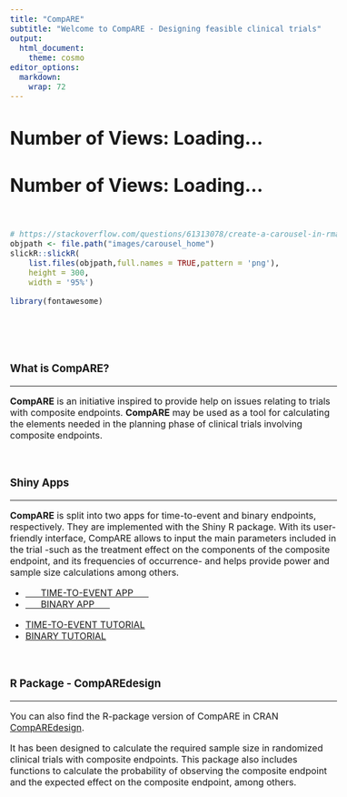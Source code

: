 ---
title: "CompARE"
subtitle: "Welcome to CompARE - Designing feasible clinical trials"
output:
  html_document:
    theme: cosmo
editor_options: 
  markdown: 
    wrap: 72
---

```{=html}
<style type="text/css">
h1.title {
  display: none;
}
</style>
```
```{=html}
<style type="text/css">
.subtitle {
  font-size: 36px;
  font-weight: 500;
  color: DarkRed;
  text-align: center;
}
</style>
```
```{=html}
<style type="text/css">
  body{
  font-size: 12pt;
}
</style>
```

```{=html}
<head>
<!-- Google tag (gtag.js) -->
<script async src="https://www.googletagmanager.com/gtag/js?id=G-EGNE926NLF"></script>
<script>
  window.dataLayer = window.dataLayer || [];
  function gtag(){dataLayer.push(arguments);}
  gtag('js', new Date());

  gtag('config', 'G-EGNE926NLF');
</script>

<title>CompARE</title>
</head>
```

```{=html}
<head>
    <title>View Counter</title>
</head>
<body>
    <h1>Number of Views: <span id="viewCount">Loading...</span></h1>

    <script>
        // Replace 'G-EGNE926NLF' with your Google Analytics view ID
        gtag('config', 'G-EGNE926NLF');

        // Function to fetch view count
        function fetchViewCount() {
            gtag('event', 'page_view', {
                'send_to': 'G-EGNE926NLF',
                'event_callback': function() {
                    var viewCount = gtag.getAll()[0].get('page_view_count');
                    document.getElementById('viewCount').textContent = viewCount;
                }
            });
        }

        // Fetch view count when the page loads
        fetchViewCount();
    </script>
</body>
```

# Number of Views: <span id="viewCount">Loading...</span>

<script>
  // Function to fetch view count
  function fetchViewCount() {
    // Make an API call to retrieve the view count
    // Replace 'G-EGNE926NLF' with the actual endpoint to fetch the view count
    fetch('G-EGNE926NLF')
      .then(response => response.json())
      .then(data => {
        document.getElementById('viewCount').textContent = data.viewCount;
      })
      .catch(error => {
        console.error('Error fetching view count:', error);
      });
  }

  // Fetch view count when the page loads
  window.addEventListener('load', fetchViewCount);
</script>


<br>

```{r echo=FALSE}
# https://stackoverflow.com/questions/61313078/create-a-carousel-in-rmarkdown
objpath <- file.path("images/carousel_home")
slickR::slickR(
    list.files(objpath,full.names = TRUE,pattern = 'png'),
    height = 300,
    width = '95%')
```

```{r echo=FALSE}
library(fontawesome)
```

<br>

<br>

### What is CompARE?

<hr>

**CompARE** is an initiative inspired to provide help on issues relating
to trials with composite endpoints. **CompARE** may be used as a tool
for calculating the elements needed in the planning phase of clinical
trials involving composite endpoints.

<br>

### Shiny Apps

<hr>

**CompARE** is split into two apps for time-to-event and binary
endpoints, respectively. They are implemented with the Shiny R package.
With its user-friendly interface, CompARE allows to input the main
parameters included in the trial -such as the treatment effect on the
components of the composite endpoint, and its frequencies of occurrence-
and helps provide power and sample size calculations among others. <br>

<ul class="pager">

<!--this is the style of the button-->

<li><a href="https://www.grbio.eu/compare/CompARETimeToEvent/">      TIME-TO-EVENT
APP      </a></li>

<li><a href="https://www.grbio.eu/compare/CompAREBinary/">      BINARY
APP      </a></li>

</ul>

<ul class="pager">

<!--this is the style of the button-->

<li><a href="https://www.grbio.eu/compare/CompARETimeToEvent/help_Tutorial.html">TIME-TO-EVENT
TUTORIAL</a></li>

<li><a href="https://www.grbio.eu/compare/CompAREBinary/Help-Tutorial.html">BINARY
TUTORIAL</a></li>

</ul>

<br>

### R Package - CompAREdesign

<hr>

You can also find the R-package version of CompARE in CRAN
[CompAREdesign](https://cran.r-project.org/web/packages/CompAREdesign/index.html).

It has been designed to calculate the required sample size in randomized
clinical trials with composite endpoints. This package also includes
functions to calculate the probability of observing the composite
endpoint and the expected effect on the composite endpoint, among
others.
